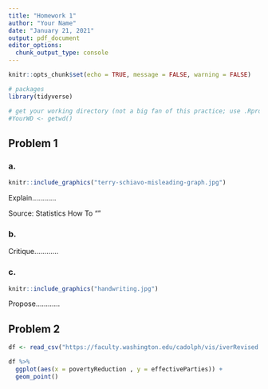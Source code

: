 ```yaml
---
title: "Homework 1"
author: "Your Name"
date: "January 21, 2021"
output: pdf_document
editor_options: 
  chunk_output_type: console
---
```


```r
knitr::opts_chunk$set(echo = TRUE, message = FALSE, warning = FALSE)

# packages 
library(tidyverse)

# get your working directory (not a big fan of this practice; use .Rproj instead)
#YourWD <- getwd()
```

##  Problem 1

### a. 
```r
knitr::include_graphics("terry-schiavo-misleading-graph.jpg")
```

Explain............

Source: Statistics How To "\href{https://www.statisticshowto.com/misleading-graphs/}{Misleading Graphs: Real Life Examples}" 

### b.

Critique............

### c.
```r
knitr::include_graphics("handwriting.jpg")
```

Propose............

\newpage 

##  Problem 2

```r
df <- read_csv("https://faculty.washington.edu/cadolph/vis/iverRevised.csv")

df %>%
  ggplot(aes(x = povertyReduction , y = effectiveParties)) +
  geom_point()
```







